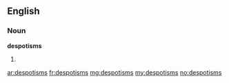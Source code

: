 ==English==
===Noun===
'''despotisms'''
# {{plural of|[[despotism]]}}

[[ar:despotisms]]
[[fr:despotisms]]
[[mg:despotisms]]
[[my:despotisms]]
[[no:despotisms]]